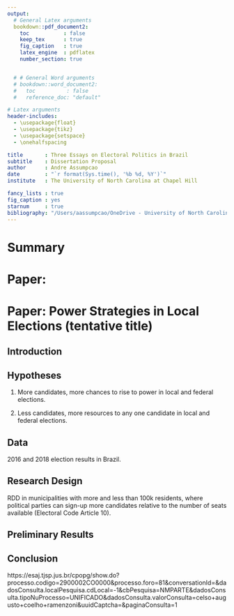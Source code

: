 ```yaml
---
output:
  # General Latex arguments
  bookdown::pdf_document2:
    toc           : false
    keep_tex      : true
    fig_caption   : true
    latex_engine  : pdflatex
    number_section: true


  # # General Word arguments
  # bookdown::word_document2:
  #   toc          : false
  #   reference_doc: "default"

# Latex arguments
header-includes:
  - \usepackage{float}
  - \usepackage{tikz}
  - \usepackage{setspace}
  - \onehalfspacing

title       : Three Essays on Electoral Politics in Brazil
subtitle    : Dissertation Proposal
author      : Andre Assumpcao
date        : "`r format(Sys.time(), '%b %d, %Y')`"
institute   : The University of North Carolina at Chapel Hill

fancy_lists : true
fig_caption : yes
starnum     : true
bibliography: "/Users/aassumpcao/OneDrive - University of North Carolina at Chapel Hill/Documents/Library/library.bib"
---
```

<!-- ```{r global, echo = FALSE, results = "hide", message = FALSE, warnings = FALSE}
# Load packages
library(tidyverse)
library(magrittr)

``` -->

# Summary {#title .unnumbered}


\newpage

# Paper:

\newpage

# Paper: Power Strategies in Local Elections (tentative title) {#paper1}

## Introduction

## Hypotheses

#. More candidates, more chances to rise to power in local and federal elections.

#. Less candidates, more resources to any one candidate in local and federal elections.

## Data

2016 and 2018 election results in Brazil.

## Research Design

RDD in municipalities with more and less than 100k residents, where political parties can sign-up more candidates relative to the number of seats available (Electoral Code Article 10).

## Preliminary Results

## Conclusion

https://esaj.tjsp.jus.br/cpopg/show.do?processo.codigo=2900002CO0000&processo.foro=81&conversationId=&dadosConsulta.localPesquisa.cdLocal=-1&cbPesquisa=NMPARTE&dadosConsulta.tipoNuProcesso=UNIFICADO&dadosConsulta.valorConsulta=celso+augusto+coelho+ramenzoni&uuidCaptcha=&paginaConsulta=1